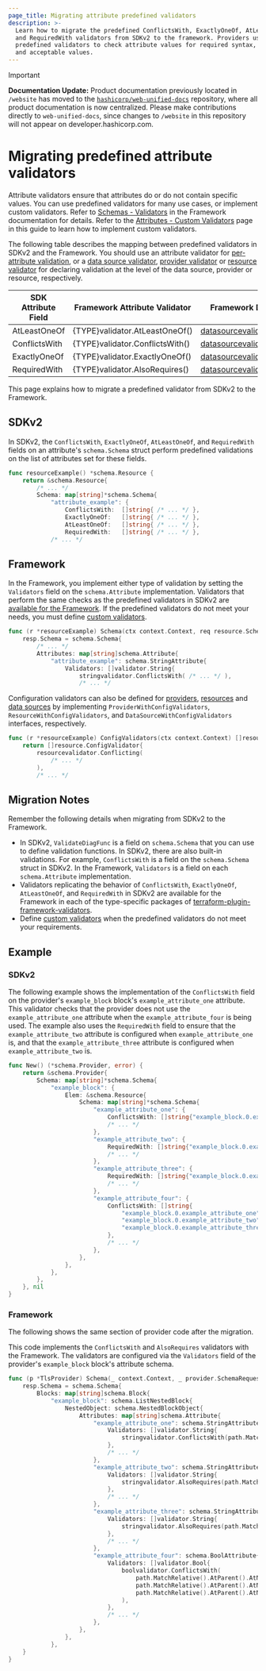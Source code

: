 ```yaml
---
page_title: Migrating attribute predefined validators
description: >-
  Learn how to migrate the predefined ConflictsWith, ExactlyOneOf, AtLeastOneOf
  and RequiredWith validators from SDKv2 to the framework. Providers use
  predefined validators to check attribute values for required syntax, types,
  and acceptable values.
---
```


> [!IMPORTANT]  
> **Documentation Update:** Product documentation previously located in `/website` has moved to the [`hashicorp/web-unified-docs`](https://github.com/hashicorp/web-unified-docs) repository, where all product documentation is now centralized. Please make contributions directly to `web-unified-docs`, since changes to `/website` in this repository will not appear on developer.hashicorp.com.

# Migrating predefined attribute validators

Attribute validators ensure that attributes do or do not contain specific values. You can use predefined validators for
many use cases, or implement custom validators. Refer to [Schemas - Validators](/terraform/plugin/framework/handling-data/schemas#validators) in
the Framework documentation for details. Refer to the
[Attributes - Custom Validators](/terraform/plugin/framework/migrating/attributes-blocks/validators-custom) page in this guide to learn how to
implement custom validators.

The following table describes the mapping between predefined validators in SDKv2 and the Framework. You should use an
attribute validator for [per-attribute validation](/terraform/plugin/framework/validation#attribute-validation), or a
[data source validator](/terraform/plugin/framework/data-sources/validate-configuration),
[provider validator](/terraform/plugin/framework/providers/validate-configuration) or
[resource validator](/terraform/plugin/framework/resources/validate-configuration) for declaring validation at the level of the
data source, provider or resource, respectively.

| SDK Attribute Field | Framework Attribute Validator   | Framework Data Source Validator                                                                                                                              | Framework Provider Validator                                                                                                                             | Framework Resource Validator                                                                                                                             |
|---------------------|---------------------------------|--------------------------------------------------------------------------------------------------------------------------------------------------------------|----------------------------------------------------------------------------------------------------------------------------------------------------------|----------------------------------------------------------------------------------------------------------------------------------------------------------|
| AtLeastOneOf        | {TYPE}validator.AtLeastOneOf()  | [datasourcevalidator.AtLeastOneOf()](https://pkg.go.dev/github.com/hashicorp/terraform-plugin-framework-validators/datasourcevalidator#AtLeastOneOf)         | [providervalidator.AtLeastOneOf()](https://pkg.go.dev/github.com/hashicorp/terraform-plugin-framework-validators/providervalidator#AtLeastOneOf)         | [resourcevalidator.AtLeastOneOf()](https://pkg.go.dev/github.com/hashicorp/terraform-plugin-framework-validators/resourcevalidator#AtLeastOneOf)         |
| ConflictsWith       | {TYPE}validator.ConflictsWith() | [datasourcevalidator.Conflicting()](https://pkg.go.dev/github.com/hashicorp/terraform-plugin-framework-validators/datasourcevalidator#Conflicting)           | [providervalidator.Conflicting()](https://pkg.go.dev/github.com/hashicorp/terraform-plugin-framework-validators/providervalidator#Conflicting)           | [resourcevalidator.Conflicting()](https://pkg.go.dev/github.com/hashicorp/terraform-plugin-framework-validators/resourcevalidator#Conflicting)           |
| ExactlyOneOf        | {TYPE}validator.ExactlyOneOf()  | [datasourcevalidator.ExactlyOneOf()](https://pkg.go.dev/github.com/hashicorp/terraform-plugin-framework-validators/datasourcevalidator#ExactlyOneOf)         | [providervalidator.ExactlyOneOf()](https://pkg.go.dev/github.com/hashicorp/terraform-plugin-framework-validators/providervalidator#ExactlyOneOf)         | [resourcevalidator.ExactlyOneOf()](https://pkg.go.dev/github.com/hashicorp/terraform-plugin-framework-validators/resourcevalidator#ExactlyOneOf)         |
| RequiredWith        | {TYPE}validator.AlsoRequires()  | [datasourcevalidator.RequiredTogether()](https://pkg.go.dev/github.com/hashicorp/terraform-plugin-framework-validators/datasourcevalidator#RequiredTogether) | [providervalidator.RequiredTogether()](https://pkg.go.dev/github.com/hashicorp/terraform-plugin-framework-validators/providervalidator#RequiredTogether) | [resourcevalidator.RequiredTogether()](https://pkg.go.dev/github.com/hashicorp/terraform-plugin-framework-validators/resourcevalidator#RequiredTogether) |

This page explains how to migrate a predefined validator from SDKv2 to the Framework.

## SDKv2

In SDKv2, the `ConflictsWith`, `ExactlyOneOf`, `AtLeastOneOf`, and `RequiredWith` fields on an attribute's
`schema.Schema` struct perform predefined validations on the list of attributes set for these fields.

```go
func resourceExample() *schema.Resource {
    return &schema.Resource{
        /* ... */
        Schema: map[string]*schema.Schema{
            "attribute_example": {
                ConflictsWith:  []string{ /* ... */ },
                ExactlyOneOf:   []string{ /* ... */ },
                AtLeastOneOf:   []string{ /* ... */ },
                RequiredWith:   []string{ /* ... */ },
            /* ... */
```
## Framework

In the Framework, you implement either type of validation by setting the `Validators` field on the `schema.Attribute`
implementation. Validators that perform the same checks as the
predefined validators in SDKv2 are
[available for the Framework](https://github.com/hashicorp/terraform-plugin-framework-validators). If the predefined
validators do not meet your needs, you must define
[custom validators](/terraform/plugin/framework/migrating/attributes-blocks/validators-custom).

```go
func (r *resourceExample) Schema(ctx context.Context, req resource.SchemaRequest, resp *resource.SchemaResponse) {
    resp.Schema = schema.Schema{
        /* ... */
        Attributes: map[string]schema.Attribute{
            "attribute_example": schema.StringAttribute{
                Validators: []validator.String{
                    stringvalidator.ConflictsWith( /* ... */ ),
                    /* ... */
```

Configuration validators can also be defined for
[providers](https://pkg.go.dev/github.com/hashicorp/terraform-plugin-framework-validators/providervalidator),
[resources](https://pkg.go.dev/github.com/hashicorp/terraform-plugin-framework-validators/resourcevalidator) and
[data sources](https://pkg.go.dev/github.com/hashicorp/terraform-plugin-framework-validators/datasourcevalidator) by
implementing `ProviderWithConfigValidators`, `ResourceWithConfigValidators`, and `DataSourceWithConfigValidators`
interfaces, respectively.

```go
func (r *resourceExample) ConfigValidators(ctx context.Context) []resource.ConfigValidator {
    return []resource.ConfigValidator{
        resourcevalidator.Conflicting(
            /* ... */
        ),
        /* ... */
```

## Migration Notes

Remember the following details when migrating from SDKv2 to the Framework.

- In SDKv2, `ValidateDiagFunc` is a field on `schema.Schema` that you can use to define validation functions. In SDKv2,
there are also built-in validations. For example, `ConflictsWith` is a field on the `schema.Schema` struct in SDKv2. In
the Framework, `Validators` is a field on each `schema.Attribute` implementation.
- Validators replicating the behavior of `ConflictsWith`, `ExactlyOneOf`, `AtLeastOneOf`, and `RequiredWith` in SDKv2 are
available for the Framework in each of the type-specific packages of
[terraform-plugin-framework-validators](https://pkg.go.dev/github.com/hashicorp/terraform-plugin-framework-validators).
- Define [custom validators](/terraform/plugin/framework/migrating/attributes-blocks/validators-custom) when the predefined validators do not meet
your requirements.

## Example

### SDKv2

The following example shows the implementation of the `ConflictsWith` field on the
provider's `example_block` block's `example_attribute_one` attribute.
This validator checks that the provider does not use the `example_attribute_one` attribute
when the `example_attribute_four` is being used. The example also uses the `RequiredWith` field to ensure that the
`example_attribute_two` attribute is configured when `example_attribute_one` is, and that the
`example_attribute_three` attribute is configured when `example_attribute_two` is.

```go
func New() (*schema.Provider, error) {
    return &schema.Provider{
        Schema: map[string]*schema.Schema{
            "example_block": {
                Elem: &schema.Resource{
                    Schema: map[string]*schema.Schema{
                        "example_attribute_one": {
                            ConflictsWith: []string{"example_block.0.example_attribute_four"},
                            /* ... */
                        },
                        "example_attribute_two": {
                            RequiredWith: []string{"example_block.0.example_attribute_one"},
                            /* ... */
                        },
                        "example_attribute_three": {
                            RequiredWith: []string{"example_block.0.example_attribute_two"},
                            /* ... */
                        },
                        "example_attribute_four": {
                            ConflictsWith: []string{
                                "example_block.0.example_attribute_one",
                                "example_block.0.example_attribute_two",
                                "example_block.0.example_attribute_three",
                            },
                            /* ... */
                        },
                    },
                },
            },
        },
    }, nil
}
```

### Framework

The following shows the same section of provider code after the migration.

This code implements the `ConflictsWith` and `AlsoRequires` validators with the Framework. The validators are configured
via the `Validators` field of the provider's `example_block` block's attribute schema.

```go
func (p *TlsProvider) Schema(_ context.Context, _ provider.SchemaRequest, resp *provider.SchemaResponse) {
    resp.Schema = schema.Schema{
        Blocks: map[string]schema.Block{
            "example_block": schema.ListNestedBlock{
                NestedObject: schema.NestedBlockObject{
                    Attributes: map[string]schema.Attribute{
                        "example_attribute_one": schema.StringAttribute{
                            Validators: []validator.String{
                                stringvalidator.ConflictsWith(path.MatchRelative().AtParent().AtName("example_attribute_four")),
                            },
                            /* ... */
                        },
                        "example_attribute_two": schema.StringAttribute{
                            Validators: []validator.String{
                                stringvalidator.AlsoRequires(path.MatchRelative().AtParent().AtName("example_attribute_one")),
                            },
                            /* ... */
                        },
                        "example_attribute_three": schema.StringAttribute{
                            Validators: []validator.String{
                                stringvalidator.AlsoRequires(path.MatchRelative().AtParent().AtName("example_attribute_two")),
                            },
                            /* ... */
                        },
                        "example_attribute_four": schema.BoolAttribute{
                            Validators: []validator.Bool{
                                boolvalidator.ConflictsWith(
                                    path.MatchRelative().AtParent().AtName("example_attribute_one"),
                                    path.MatchRelative().AtParent().AtName("example_attribute_two"),
                                    path.MatchRelative().AtParent().AtName("example_attribute_three"),
                                ),
                            },
                            /* ... */
                        },
                    },
                },
            },
    }
}
```
